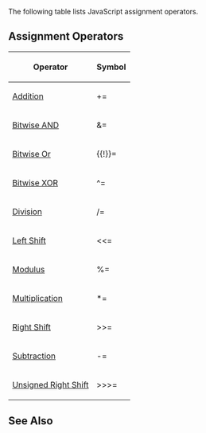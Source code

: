 The following table lists JavaScript assignment operators.


==Assignment Operators==
{| class='wikitable'
|-
! Operator
! Symbol
|-
| [[javascript/operators/addition assignment|Addition]]
| +=
|-
| [[javascript/operators/bitwise and assignment|Bitwise AND]]
| &amp;=
|-
| [[javascript/operators/bitwise or assignment|Bitwise Or]]
| {{!}}=
|-
| [[javascript/operators/bitwise xor assignment|Bitwise XOR]]
| ^=
|-
| [[javascript/operators/division assignment|Division]]
| /=
|-
| [[javascript/operators/left shift assignment|Left Shift]]
| &lt;&lt;=
|-
| [[javascript/operators/modulus assignment|Modulus]]
| %=
|-
| [[javascript/operators/multiplication assignment|Multiplication]]
| *=
|-
| [[javascript/operators/right shift assignment|Right Shift]]
| &gt;&gt;=
|-
| [[javascript/operators/subtraction assignment|Subtraction]]
| -=
|-
| [[javascript/operators/unsigned right shift assignment|Unsigned Right Shift]]
| &gt;&gt;&gt;=
|}

==See Also==

              
